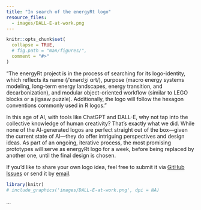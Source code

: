 ```yaml
---
title: "In search of the energyRt logo"
resource_files:
  - images/DALL-E-at-work.png
---
```


```r
knitr::opts_chunk$set(
  collapse = TRUE,
  # fig.path = "man/figures/",
  comment = "#>"
)
```

"The energyRt project is in the process of searching for its logo-identity, which reflects its name (/ˈɛnərdʒi ɑrt/), purpose (macro energy systems modeling, long-term energy landscapes, energy transition, and decarbonization), and modular object-oriented workflow (similar to LEGO blocks or a jigsaw puzzle). Additionally, the logo will follow the hexagon conventions commonly used in R logos."

In this age of AI, with tools like ChatGPT and DALL-E, why not tap into the collective knowledge of human creativity? That’s exactly what we did. While none of the AI-generated logos are perfect straight out of the box—given the current state of AI—they do offer intriguing perspectives and design ideas. As part of an ongoing, iterative process, the most promising prototypes will serve as energyRt logo for a week, before being replaced by another one, until the final design is chosen.

If you’d like to share your own logo idea, feel free to submit it via [GitHub Issues](https://github.com/energyRt/energyRt/issues) or send it by [email](<optimal2050@optimalsolution.dev>).

```r
library(knitr)
# include_graphics('images/DALL-E-at-work.png', dpi = NA)
```

...
